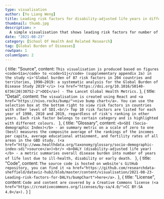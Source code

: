 ```yaml
---
type: visualisation
author: [Yu Liang Weng]
title: Leading risk factors for disability-adjusted life years in different SDI countries
thumbnail: thumb.jpg
description: >
  A simple visualisation that shows leading risk factors for number of years lost due to overall disease burden, in countries with different Socio-Demographic Indexes.
date: "2021-08-23"
category: [School Of Health And Related Research]
tag: [Global Burden of Diseases]
rowSpan: 1
columnSpan: 2
---
```



  {
    title: "Source",
    content: `This visualisation is produced based on figures <code>S1a</code> to <code>S1j</code> (supplementary appendix 2a) in the study <i>'Global burden of 87 risk factors in 204 countries and territories, 1990–2019: a systematic analysis for the Global Burden of Disease Study 2019'</i> (<a href="https://doi.org/10.1016/S0140-6736(20)30752-2">DOI</a>) - The Lancet Global Health Metrics.`
  },
  {
    title: "Detail",
    content: `The visualisation is created using React and <a href="https://nivo.rocks/bump/">nivo bump chart</a>. You can use the selection box at the bottom right to view risk factors in countries with other level of SDI.<br/>
    Top 10 risk factors are listed for each year of 1990, 2010 and 2019, regardless of risk's ranking in other years. Each risk factor belongs to certain category and is highlighted with different colours.
    `
  },
  {
    title: "Glossary",
    content: `<b>SDI (Socio-demographic Index)</b> - an summary metric on a scale of zero to one (best) measures the composite average of the rankings of the incomes per capita, average educational attainment, and fertility rates of all areas in the GBD study. (<a href="http://www.healthdata.org/taxonomy/glossary/socio-demographic-index-sdi">source</a>)<br/>
    <b>DALY (disability-adjusted life year)</b> - a metric summaries overall disease burden into number of years of life lost due to ill-health, disability or early death.
    `
  },
  {
    title: "Code",
    content: `The source code is hosted on website's GitHub repository, you can find it <a href="https://github.com/researchdata-sheffield/dataviz-hub2/blob/master/content/visualisation/2021-08-23-Leading-risk-factors-for-DALYs/bumpChart">here</a>.`
  },
  {
    title: "License",
    content: `Code and content are covered by a Creative Commons license (<a href="https://creativecommons.org/licenses/by-sa/4.0/">CC BY-SA 4.0</a>).`
  }
]

<div className="flex justify-center">
  <Visualisation />
</div>

<VisPagination mdx={props.mdx}>
  <EmbedCode localPath="svgImagePath" />
</VisPagination>

<VisDetail mdx={props.mdx} />

<VisDiv>
  <Tab data={data} />
</VisDiv>
